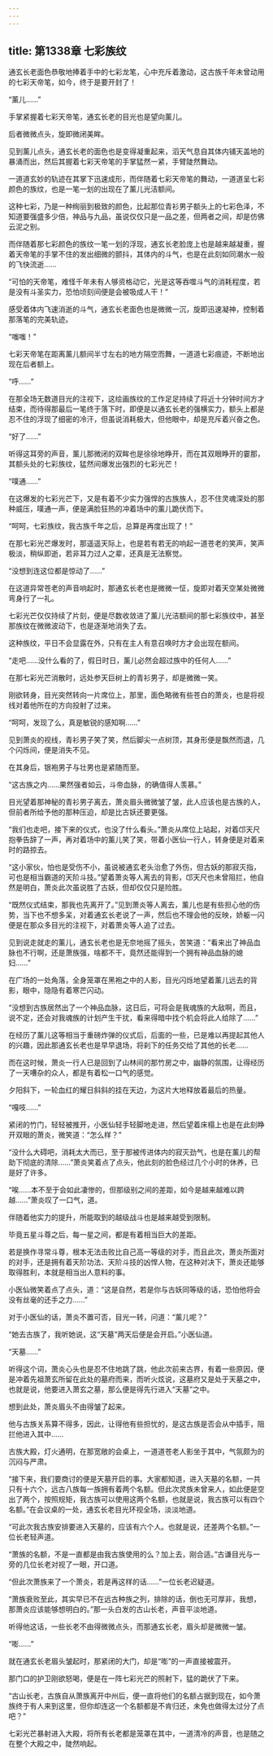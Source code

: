 ```yaml
---
---
---
```

title: 第1338章 七彩族纹
---



通玄长老面色恭敬地捧着手中的七彩龙笔，心中充斥着激动，这古族千年未曾动用的七彩天帝笔，如今，终于是要开封了！

“薰儿……”

手掌紧握着七彩天帝笔，通玄长老的目光也是望向薰儿。

后者微微点头，旋即微闭美眸。

见到薰儿点头，通玄长老的面色也是变得凝重起来，滔天气息自其体内铺天盖地的暴涌而出，然后其握着七彩天帝笔的手掌猛然一紧，手臂陡然舞动。

一道道玄妙的轨迹在其掌下迅速成形，而伴随着七彩天帝笔的舞动，一道道呈七彩颜色的族纹，也是一笔一划的出现在了薰儿光洁额间。

这种七彩，乃是一种绚丽到极致的颜色，比起那位青衫男子额头上的七彩色泽，不知道要强盛多少倍，神品与九品，虽说仅仅只是一品之差，但两者之间，却是仿佛云泥之别。

而伴随着那七彩颜色的族纹一笔一划的浮现，通玄长老脸庞上也是越来越凝重，握着天帝笔的手掌不住的发出细微的颤抖，其体内的斗气，也是在此刻如同潮水一般的飞快流逝……

“可怕的天帝笔，难怪千年未有人够资格动它，光是这等吞噬斗气的消耗程度，若是没有斗圣实力，恐怕顷刻间便是会被吸成人干！”

感受着体内飞速消逝的斗气，通玄长老面色也是微微一沉，旋即迅速凝神，控制着那落笔的完美轨迹。

“嗤嗤！”

七彩天帝笔在距离薰儿额间半寸左右的地方隔空而舞，一道道七彩痕迹，不断地出现在后者额上。

“呼……”

在那全场无数道目光的注视下，这绘画族纹的工作足足持续了将近十分钟时间方才结束，而待得那最后一笔终于落下时，即便是以通玄长老的强横实力，额头上都是忍不住的浮现了细密的冷汗，但虽说消耗极大，但他眼中，却是充斥着兴奋之色。

“好了……”

听得这耳旁的声音，薰儿那微闭的双眸也是徐徐地睁开，而在其双眼睁开的霎那，其额头处的七彩族纹，猛然间爆发出强烈的七彩光芒！

“噗通……”

在这爆发的七彩光芒下，又是有着不少实力强悍的古族族人，忍不住灵魂深处的那种威压，噗通一声，便是满脸狂热的冲着场中的薰儿跪伏而下。

“呵呵，七彩族纹，我古族千年之后，总算是再度出现了！”

在那七彩光芒爆发时，那遥遥天际上，也是若有若无的响起一道苍老的笑声，笑声极淡，稍纵即逝，若非耳力过人之辈，还真是无法察觉。

“没想到连这位都是惊动了……”

在这道异常苍老的声音响起时，那通玄长老也是微微一怔，旋即对着天空某处微微弯身行了一礼。

七彩光芒仅仅持续了片刻，便是尽数收敛进了薰儿光洁额间的那七彩族纹中，甚至那族纹在微微波动下，也是逐渐地消失了去。

这种族纹，平日不会显露在外，只有在主人有意召唤时方才会出现在额间。

“走吧……没什么看的了，假日时日，薰儿必然会超过族中的任何人……”

在那七彩光芒消散时，远处参天巨树上的青衫男子，却是微微一笑。

刚欲转身，目光突然转向一片席位上，那里，面色略微有些苍白的萧炎，也是将视线对着他所在的方向投射了过来。

“呵呵，发现了么，真是敏锐的感知啊……”

见到萧炎的视线，青衫男子笑了笑，然后脚尖一点树顶，其身形便是飘然而退，几个闪烁间，便是消失不见。

在其身后，银袍男子与壮男也是紧随而至。

“这古族之内……果然强者如云，斗帝血脉，的确值得人羡慕。”

目光望着那神秘的青衫男子离去，萧炎眉头微微皱了皱，此人应该也是古族的人，但前者所给予他的那种压迫，却是比古妖还要更强。

“我们也走吧，接下来的仪式，也没了什么看头。”萧炎从席位上站起，对着邙天尺抱拳告辞了一声，再对着场中的薰儿笑了笑，带着小医仙一行人，转身便是对着来时的路掠去。

“这小家伙，怕也是受伤不小，虽说被通玄老头治愈了外伤，但古妖的那寂灭指，可也是相当霸道的天阶斗技。”望着萧炎等人离去的背影，邙天尺也未曾阻拦，他自然是明白，萧炎此次虽说胜了古妖，但却仅仅只是险胜。

“既然仪式结束，那我也先离开了。”见到萧炎等人离去，薰儿也是有些担心他的伤势，当下也不想多呆，对着通玄长老说了一声，然后也不理会他的反映，娇躯一闪便是在那众多目光的注视下，对着萧炎等人追了过去。

见到说走就走的薰儿，通玄长老也是无奈地摇了摇头，苦笑道：“看来出了神品血脉也不行啊，还是萧族强，啥都不干，竟然还能得到一个拥有神品血脉的媳妇……”

在广场的一处角落，全身笼罩在黑袍之中的人影，目光闪烁地望着薰儿远去的背影，眼中，隐隐有着寒芒闪动。

“没想到古族居然出了一个神品血脉，这日后，可将会是我魂族的大敌啊，而且，说不定，还会对我魂族的计划产生干扰，看来得暗中找个机会将此人给除了……”

在经历了薰儿这等相当于重磅炸弹的仪式后，后面的一些，已是难以再提起其他人的兴趣，因此那通玄长老也是早早退场，将刹下的任务交给了其他的长老……

而在这时候，萧炎一行人已是回到了山林间的那竹房之中，幽静的氛围，让得经历了一天嘈杂的众人，都是有着松一口气的感觉。

夕阳斜下，一轮血红的耀日斜斜的挂在天边，为这片大地释放着最后的热量。

“嘎吱……”

紧闭的竹门，轻轻被推开，小医仙轻手轻脚地走进，然后望着床榻上也是在此刻睁开双眼的萧炎，微笑道：“怎么样？”

“没什么大碍吧，消耗太大而已，至于那被传进体内的寂灭劲气，也是在薰儿的帮助下彻底的清除……”萧炎笑着点了点头，他此刻的脸色经过几个小时的休养，已是好了许多。

“唉……本不至于会如此凄惨的，但那级别之间的差距，如今是越来越难以跨越……”萧炎叹了一口气，道。

伴随着他实力的提升，所能取到的越级战斗也是越来越受到限制。

毕竟五星斗尊之后，每一星之间，都是有着相当巨大的差距。

若是换作寻常斗尊，根本无法击败比自己高一等级的对手，而且此次，萧炎所面对的对手，还是拥有着天阶功法、天阶斗技的凶悍人物，在这种对决下，萧炎还能够取得胜利，本就是相当出人意料的事。

小医仙微笑着点了点头，道：“这是自然，若是你与古妖同等级的话，恐怕他将会没有丝毫的还手之力……”

对于小医仙的话，萧炎不置可否，目光一转，问道：“薰儿呢？”

“她去古族了，我听她说，这“天墓”两天后便是会开启。”小医仙道。

“天墓……”

听得这个词，萧炎心头也是忍不住地跳了跳，他此次前来古界，有着一些原因，便是冲着先祖萧玄所留在此处的墓府而来，而听火炫说，这墓府又是处于天墓之中，也就是说，他要进入萧玄之墓，那么便是得先行进入“天墓”之中。

想到此处，萧炎眉头不由得皱了起来。

他与古族关系算不得多，因此，让得他有些担忧的，是这古族是否会从中插手，阻拦他进入其中……

古族大殿，灯火通明，在那宽敞的会桌上，一道道苍老人影坐于其中，气氛颇为的沉闷与严肃。

“接下来，我们要商讨的便是天墓开启的事。大家都知道，进入天墓的名额，一共只有十六个，远古八族每一族拥有着两个名额。但此次灵族未曾来人，如此便是空出了两个，按照规矩，我古族可以使用这两个名额，也就是说，我古族可以有四个名额。”在会议桌的一处，通玄长老目光环视全场，淡淡地道。

“可此次我古族安排要进入天墓的，应该有六个人。也就是说，还差两个名额。”一位长老轻声道。

“萧族的名额，不是一直都是由我古族使用的么？加上去，刚合适。”古谦目光与一旁的几位长老对视了一眼，开口道。

“但此次萧族来了一个萧炎，若是再这样的话……”一位长老迟疑道。

“萧族衰败至此，其实早已不在远古种族之列，排除的话，倒也无可厚非，我想，那萧炎应该能够想明白的。”那一头白发的古山长老，声音平淡地道。

听得他这话，一些长老不由得微微点头，而那通玄长老，眉头却是微微一皱。

“嘭……”

就在通玄长老眉头皱起时，那紧闭的大门，却是“嘭”的一声直接被震开。

那门口的护卫刚欲怒喝，便是在一阵七彩光芒的照射下，猛的跪伏了下来。

“古山长老，古族自从萧族离开中州后，便一直将他们的名额占据到现在，如今萧族终于有人来到这里，但你却连这一个名额都是不肯归还，未免也做得太过分了点吧？”

七彩光芒暴射进入大殿，将所有长老都是笼罩在其中，一道清冷的声音，也是随之在整个大殿之中，陡然响起。